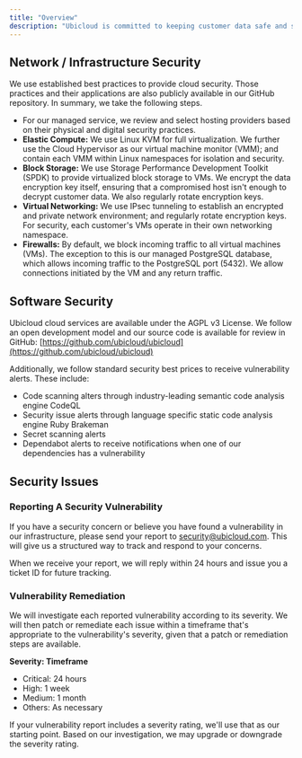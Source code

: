 ```yaml
---
title: "Overview"
description: "Ubicloud is committed to keeping customer data safe and secure. This is a hard problem and we take it seriously."
---
```


## Network / Infrastructure Security

We use established best practices to provide cloud security. Those practices and their applications are also publicly available in our GitHub repository. In summary, we take the following steps.

- For our managed service, we review and select hosting providers based on their physical and digital security practices.
- **Elastic Compute:** We use Linux KVM for full virtualization. We further use the Cloud Hypervisor as our virtual machine monitor (VMM); and contain each VMM within Linux namespaces for isolation and security.
- **Block Storage:** We use Storage Performance Development Toolkit (SPDK) to provide virtualized block storage to VMs. We encrypt the data encryption key itself, ensuring that a compromised host isn't enough to decrypt customer data. We also regularly rotate encryption keys.
- **Virtual Networking:** We use IPsec tunneling to establish an encrypted and private network environment; and regularly rotate encryption keys. For security, each customer's VMs operate in their own networking namespace.
- **Firewalls:** By default, we block incoming traffic to all virtual machines (VMs). The exception to this is our managed PostgreSQL database, which allows incoming traffic to the PostgreSQL port (5432). We allow connections initiated by the VM and any return traffic.

## Software Security

Ubicloud cloud services are available under the AGPL v3 License. We follow an open development model and our source code is available for review in GitHub: [https://github.com/ubicloud/ubicloud](https://github.com/ubicloud/ubicloud)

Additionally, we follow standard security best prices to receive vulnerability alerts. These include:

- Code scanning alters through industry-leading semantic code analysis engine CodeQL
- Security issue alerts through language specific static code analysis engine Ruby Brakeman
- Secret scanning alerts
- Dependabot alerts to receive notifications when one of our dependencies has a vulnerability

## Security Issues

### Reporting A Security Vulnerability

If you have a security concern or believe you have found a vulnerability in our infrastructure, please send your report to [security@ubicloud.com](mailto:security@ubicloud.com). This will give us a structured way to track and respond to your concerns.

When we receive your report, we will reply within 24 hours and issue you a ticket ID for future tracking.

### Vulnerability Remediation

We will investigate each reported vulnerability according to its severity. We will then patch or remediate each issue within a timeframe that's appropriate to the vulnerability's severity, given that a patch or remediation steps are available.

**Severity: Timeframe**

- Critical: 24 hours
- High: 1 week
- Medium: 1 month
- Others: As necessary

If your vulnerability report includes a severity rating, we'll use that as our starting point. Based on our investigation, we may upgrade or downgrade the severity rating.

